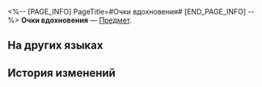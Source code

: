 <%-- [PAGE_INFO]
PageTitle=#Очки вдохновения#
[END_PAGE_INFO] --%>
{{Предмет Инфобокс
|id          = 252126
|Изображение = Предмет Очки вдохновения.png
|Тип         = 
|Инвентарь   = 
|Редкость    = 5
|Эффект      = 
|Описание    = Используются для открытия исследовательского контента.<br />Могут быть получены за повышение уровня площадки, выполнение миссий выставки и т. д.
}}
{{Описание|Вспышки вдохновения тоже могут служить топливом для изменения реальности.}}
'''Очки вдохновения''' — [[Предмет]].

==На других языках==
{{На других языках
|en   = Inspiration Points
|zhs  = 灵感点
|zht  = 靈感點
|ja   = ひらめき
|ko   = 영감 포인트
|es   = Puntos de inspiración
|fr   = Point d'inspiration
|ru   = Очки вдохновения
|th   = จุดแรงบันดาลใจ
|vi   = Điểm Cảm Hứng
|de   = Inspirationspunkt
|id   = Poin Inspirasi
|pt   = Pontos de Inspiração
}}

==История изменений==
{{История изменений|3.5}}